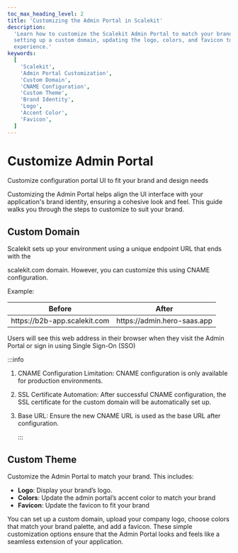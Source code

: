 ```yaml
---
toc_max_heading_level: 2
title: 'Customizing the Admin Portal in Scalekit'
description:
  'Learn how to customize the Scalekit Admin Portal to match your brand identity. This guide covers
  setting up a custom domain, updating the logo, colors, and favicon to ensure a cohesive user
  experience.'
keywords:
  [
    'Scalekit',
    'Admin Portal Customization',
    'Custom Domain',
    'CNAME Configuration',
    'Custom Theme',
    'Brand Identity',
    'Logo',
    'Accent Color',
    'Favicon',
  ]
---
```


# Customize Admin Portal

<Subtitle>Customize configuration portal UI to fit your brand and design needs</Subtitle>

Customizing the Admin Portal helps align the UI interface with your application's brand identity,
ensuring a cohesive look and feel. This guide walks you through the steps to customize to suit your
brand.

## Custom Domain

Scalekit sets up your environment using a unique endpoint URL that ends with the

<SimpleCode>scalekit.com</SimpleCode> domain. However, you can customize this using CNAME configuration.

Example:

| Before                                                               | After                                                               |
| -------------------------------------------------------------------- | ------------------------------------------------------------------- |
| <SimpleCode> https:<span></span>//b2b-app.scalekit.com </SimpleCode> | <SimpleCode> https:<span></span>//admin.hero-saas.app </SimpleCode> |

Users will see this web address in their browser when they visit the Admin Portal or sign in using
Single Sign-On (SSO)

:::info

1. CNAME Configuration Limitation: CNAME configuration is only available for production
   environments.
2. SSL Certificate Automation: After successful CNAME configuration, the SSL certificate for the
   custom domain will be automatically set up.
3. Base URL: Ensure the new CNAME URL is used as the base URL after configuration.

   :::

## Custom Theme

Customize the Admin Portal to match your brand. This includes:

- **Logo**: Display your brand’s logo.
- **Colors**: Update the admin portal’s accent color to match your brand
- **Favicon**: Update the favicon to fit your brand

You can set up a custom domain, upload your company logo, choose colors that match your brand
palette, and add a favicon. These simple customization options ensure that the Admin Portal looks
and feels like a seamless extension of your application.
